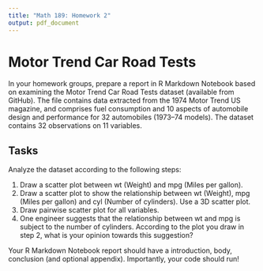 ```yaml
---
title: "Math 189: Homework 2"
output: pdf_document
---
```


#  Motor Trend Car Road Tests 

In your homework groups, prepare a report in R Markdown Notebook based on examining the Motor Trend Car Road Tests dataset (available from GitHub). The file contains data extracted from the 1974 Motor Trend US magazine, and comprises fuel consumption and 10 aspects of automobile design and performance for 32 automobiles (1973–74 models). The dataset contains 32 observations on 11 variables. 

## Tasks 

Analyze the dataset according to the following steps:

1. Draw a scatter plot between wt (Weight) and mpg (Miles per gallon).
2. Draw a scatter plot to show the relationship between wt (Weight), mpg (Miles per gallon) and cyl (Number of cylinders). Use a 3D scatter plot.
3. Draw pairwise scatter plot for all variables.
4. One engineer suggests that the relationship between wt and mpg is subject to the number of cylinders. According to the plot you draw in step 2, what is your opinion towards this suggestion?

Your R Markdown Notebook report should have a introduction, body, conclusion (and optional appendix). Importantly, your code should run!  